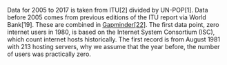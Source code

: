 Data for 2005 to 2017 is taken from ITU[2] divided by UN-POP[1]. Data before 2005 comes from previous editions of the ITU report via World Bank[19]. These are combined in [Gapminder[22]](http://gapm.io/dintus). The first data point, zero internet users in 1980, is based on the Internet System Consortium (ISC), which count internet hosts historically. The first record is from August 1981 with 213 hosting servers, why we assume that the year before, the number of users was practically zero.